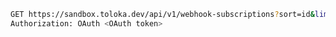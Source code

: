 ```bash
GET https://sandbox.toloka.dev/api/v1/webhook-subscriptions?sort=id&limit=10&id_gt=<ID of the last subsciption from the previous response>
Authorization: OAuth <OAuth token>
```